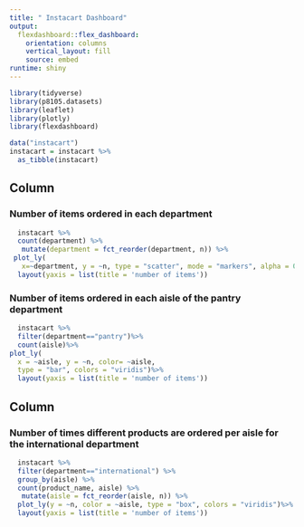 ```yaml
---
title: " Instacart Dashboard"
output: 
  flexdashboard::flex_dashboard:
    orientation: columns
    vertical_layout: fill
    source: embed
runtime: shiny
---
```


```r
library(tidyverse)
library(p8105.datasets)
library(leaflet)
library(plotly)
library(flexdashboard)
```

```r
data("instacart")
instacart = instacart %>% 
  as_tibble(instacart)
```


Column {data-width=450}
-----------------------------------------------------------------------

### Number of items ordered in each department
```r
  instacart %>% 
  count(department) %>% 
   mutate(department = fct_reorder(department, n)) %>% 
 plot_ly(
   x=~department, y = ~n, type = "scatter", mode = "markers", alpha = 0.5)%>% 
  layout(yaxis = list(title = 'number of items'))
```

### Number of items ordered in each aisle of the pantry department

```r
  instacart %>% 
  filter(department=="pantry")%>%
  count(aisle)%>% 
plot_ly(
  x = ~aisle, y = ~n, color= ~aisle,
  type = "bar", colors = "viridis")%>%  
  layout(yaxis = list(title = 'number of items'))

```

Column {data-width=550}
-----------------------------------------------------------------------


### Number of times different products are ordered per aisle for the international department 
```r
  instacart %>% 
  filter(department=="international") %>%
  group_by(aisle) %>% 
  count(product_name, aisle) %>% 
   mutate(aisle = fct_reorder(aisle, n)) %>% 
  plot_ly(y = ~n, color = ~aisle, type = "box", colors = "viridis")%>%
  layout(yaxis = list(title = 'number of items'))

```
